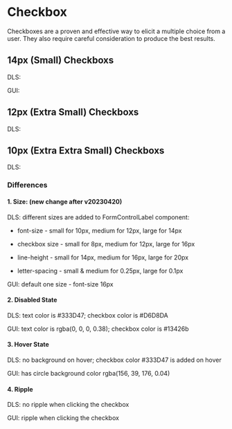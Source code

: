 <style>
  {`
    .flex {
      display: flex;
      align-items: center;
      gap: 16px;
      div {
        display: flex;
      }
    }
     .type {
      min-width: 40px;
    }
 `}
</style>



<Meta title="Checkbox Overview" />

# Checkbox

Checkboxes are a proven and effective way to elicit a multiple choice from a user. They also require careful consideration to produce the best results.

## 14px (Small) Checkboxs

<Canvas>
  <div>
    <div className="flex">
      <p className="type">DLS:</p>
      <Story of={CheckboxStories.LargeUnchecked} />
      <Story of={CheckboxStories.LargeChecked} />
      <Story of={CheckboxStories.LargeDisabledUnchecked} />
      <Story of={CheckboxStories.LargeDisabledChecked} />
    </div>
    <div className="flex">
      <p className="type">GUI:</p>
      <Story of={CheckboxGUIStories.DefaultUnchecked} />
      <Story of={CheckboxGUIStories.DefaultChecked} />
      <Story of={CheckboxGUIStories.DefaultDisabledUnchecked} />
      <Story of={CheckboxGUIStories.DefaultDisabledChecked} />
    </div>
  </div>
</Canvas>

## 12px (Extra Small) Checkboxs

<Canvas>
  <div>
    <div className="flex">
      <p className="type">DLS:</p>
      <Story of={CheckboxStories.MediumUnchecked} />
      <Story of={CheckboxStories.MediumChecked} />
      <Story of={CheckboxStories.MediumDisabledUnchecked} />
      <Story of={CheckboxStories.MediumDisabledChecked} />
    </div>
  </div>
</Canvas>

## 10px (Extra Extra Small) Checkboxs

<Canvas>
  <div>
    <div className="flex">
      <p className="type">DLS:</p>
      <Story of={CheckboxStories.SmallUnchecked} />
      <Story of={CheckboxStories.SmallChecked} />
      <Story of={CheckboxStories.SmallDisabledUnchecked} />
      <Story of={CheckboxStories.SmallDisabledChecked} />
    </div>
  </div>
</Canvas>

### Differences

#### 1. Size: (new change after v20230420)

DLS: different sizes are added to FormControlLabel component:

- font-size - small for 10px, medium for 12px, large for 14px

- checkbox size - small for 8px, medium for 12px, large for 16px

- line-height - small for 14px, medium for 16px, large for 20px

- letter-spacing - small & medium for 0.25px, large for 0.1px

GUI: default one size - font-size 16px

#### 2. Disabled State

DLS: text color is #333D47; checkbox color is #D6D8DA

GUI: text color is rgba(0, 0, 0, 0.38); checkbox color is #13426b

#### 3. Hover State

DLS: no background on hover; checkbox color #333D47 is added on hover

GUI: has circle background color rgba(156, 39, 176, 0.04)

#### 4. Ripple

DLS: no ripple when clicking the checkbox

GUI: ripple when clicking the checkbox
